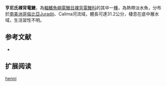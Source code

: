 {{Speciesbox
| name = 亨尼氏裸背電鰻
| status = NE
| status_system = IUCN3.1
| genus = Gymnotus
| species = henni
| authority = [[Albert,_Crampton_&_Maldonado-Ocampo|Albert, Crampton & Maldonado-Ocampo]], 2003
| synonyms = 
}}
'''亨尼氏裸背電鰻'''，為[[輻鰭魚綱|輻鰭魚綱]][[電鰻目|電鰻目]][[裸背電鰻科|裸背電鰻科]]的其中一[[種|種]]，為熱帶淡水魚，分布於[[南美洲|南美洲]][[哥倫比亞|哥倫比亞]]Juradó、Calima河流域，體長可達31.2公分，棲息在底中層水域，生活習性不明。

==参考文献==
*{{FishBase_species|genus=Gymnotus|species=henni|year=2015|month=9}}

== 扩展阅读 ==
{{refbegin}}
{{wikispecies-inline|Gymnotus henni|亨尼氏裸背電鰻}}
{{refend}}
{{Taxonbar|from=Q7574347}}

[[Category:裸背電鰻屬|henni]]